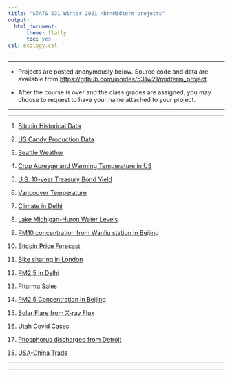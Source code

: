 ```yaml
---
title: "STATS 531 Winter 2021 <br>Midterm projects"
output:
  html_document:
      theme: flatly
      toc: yes
csl: ecology.csl
---
```


---------

* Projects are posted anonymously below. Source code and data are available from [https://github.com/ionides/531w21/midterm_project](https://github.com/ionides/531w21/tree/master/midterm_project).

* After the course is over and the class grades are assigned, you may choose to request to have your name attached to your project.

-----------

----------

1. [Bitcoin Historical Data](https://ionides.github.io/531w21/midterm_project/project01/project.html)

2. [US Candy Production Data](https://ionides.github.io/531w21/midterm_project/project02/project.html)

3. [Seattle Weather](https://ionides.github.io/531w21/midterm_project/project03/project.html)

4. [Crop Acreage and Warming Temperature in US](https://ionides.github.io/531w21/midterm_project/project04/project.html)

5. [U.S. 10-year Treasury Bond Yield](https://ionides.github.io/531w21/midterm_project/project05/project.html)

6. [Vancouver Temperature](https://ionides.github.io/531w21/midterm_project/project06/project.html)

7. [Climate in Delhi](https://ionides.github.io/531w21/midterm_project/project07/project.html)

8. [Lake Michigan-Huron Water Levels](https://ionides.github.io/531w21/midterm_project/project08/project.html)

9. [PM10 concentration from Wanliu station in Beijing](https://ionides.github.io/531w21/midterm_project/project09/project.html)

10. [Bitcoin Price Forecast](https://ionides.github.io/531w21/midterm_project/project10/project.html)

11. [Bike sharing in London](https://ionides.github.io/531w21/midterm_project/project11/project.html)

12. [PM2.5 in Delhi](https://ionides.github.io/531w21/midterm_project/project12/project.html)

13. [Pharma Sales](https://ionides.github.io/531w21/midterm_project/project13/project.html)

14. [PM2.5 Concentration in Beijing](https://ionides.github.io/531w21/midterm_project/project14/project.html)

15. [Solar Flare from X-ray Flux](https://ionides.github.io/531w21/midterm_project/project15/project.html)

16. [Utah Covid Cases](https://ionides.github.io/531w21/midterm_project/project16/project.html)

17. [Phosphorus discharged from Detroit](https://ionides.github.io/531w21/midterm_project/project17/project.html)

18. [USA-China Trade](https://ionides.github.io/531w21/midterm_project/project18/project.html)

----------

-----------
